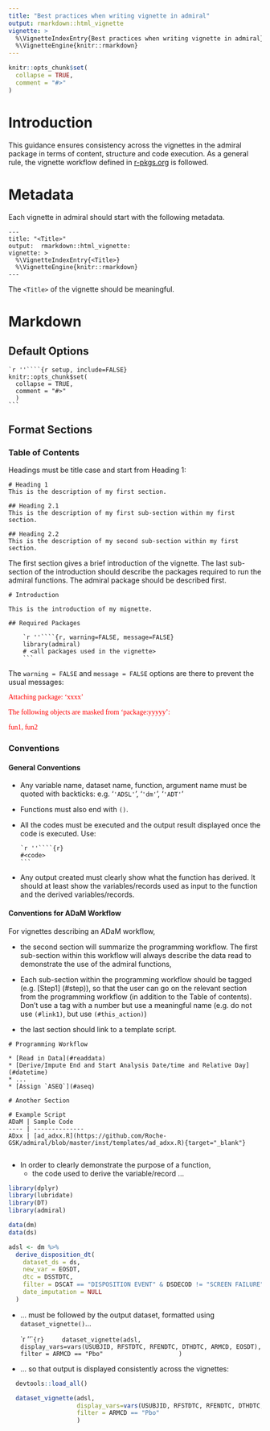 ```yaml
---
title: "Best practices when writing vignette in admiral"
output: rmarkdown::html_vignette
vignette: >
  %\VignetteIndexEntry{Best practices when writing vignette in admiral}
  %\VignetteEngine{knitr::rmarkdown}
---
```


```r
knitr::opts_chunk$set(
  collapse = TRUE,
  comment = "#>"
)
```

# Introduction

This guidance ensures consistency across the vignettes in the admiral package in terms of content, structure and code execution. 
As a general rule, the vignette workflow defined in [r-pkgs.org](https://r-pkgs.org/vignettes.html) is followed.


# Metadata

Each vignette in admiral should start with the following metadata.

```
---
title: "<Title>"
output:  rmarkdown::html_vignette:
vignette: >
  %\VignetteIndexEntry{<Title>}
  %\VignetteEngine{knitr::rmarkdown}
---
```

The `<Title>` of the vignette should be meaningful. 

# Markdown

## Default Options

    `r ''````{r setup, include=FALSE}
    knitr::opts_chunk$set(
      collapse = TRUE,
      comment = "#>"
      )
    ```


## Format Sections

### Table of Contents

Headings must be title case and start from Heading 1:

```
# Heading 1
This is the description of my first section.

## Heading 2.1
This is the description of my first sub-section within my first section.

## Heading 2.2
This is the description of my second sub-section within my first section.

```

The first section gives a brief introduction of the vignette. The last sub-section 
of the introduction should describe the packages required to run the admiral functions. The admiral package should be described first.

```
# Introduction

This is the introduction of my mignette.

## Required Packages

    `r ''````{r, warning=FALSE, message=FALSE}
    library(admiral)
    # <all packages used in the vignette>
    ```
```

The `warning = FALSE` and `message = FALSE` options are there to prevent the usual messages:

<span style="color: red;font-family: textmate; font-size = 12pt;" >Attaching package: 'xxxx'</span>

<span style="color: red;font-family: textmate; font-size = 12pt;">The following objects are masked from 'package:yyyyy':</span>

<span style="color: red;font-family: textmate; font-size = 12pt;">  fun1, fun2</span>

### Conventions

#### General Conventions

+ Any variable name, dataset name, function, argument name must be quoted with backticks: e.g. '`'ADSL'`', '`'dm'`', '`'ADT'`'

+ Functions must also end with `()`.

+ All the codes must be executed and the output result displayed once the code is executed. Use:
 

      `r ''````{r}
      #<code>
      ```

+ Any output created must clearly show what the function has derived. 
It should at least show the variables/records used as input to the function and the derived 
variables/records.

#### Conventions for ADaM Workflow

For vignettes describing an ADaM workflow, 

+ the second section will summarize the programming workflow. The first sub-section within this 
workflow will always describe the data read to demonstrate the use of the admiral functions,

+ Each sub-section within the programming workflow should be tagged (e.g. [Step1] (#step)), so that 
the user can go on the relevant section from the programming workflow (in addition to the Table of
contents). Don’t use a tag with a number but use a meaningful name (e.g. do not use `(#link1)`,
but use `(#this_action)`)

+ the last section should link to a template script. 

```
# Programming Workflow

* [Read in Data](#readdata)
* [Derive/Impute End and Start Analysis Date/time and Relative Day](#datetime)
* ...
* [Assign `ASEQ`](#aseq)

# Another Section

# Example Script
ADaM | Sample Code
---- | --------------
ADxx | [ad_adxx.R](https://github.com/Roche-GSK/admiral/blob/master/inst/templates/ad_adxx.R){target="_blank"}


```

+ In order to clearly demonstrate the purpose of a function, 
  + the code used to derive the variable/record ...

```r
library(dplyr)
library(lubridate)
library(DT)
library(admiral)

data(dm)
data(ds)
```


```r
adsl <- dm %>%
  derive_disposition_dt(
    dataset_ds = ds,
    new_var = EOSDT,
    dtc = DSSTDTC,
    filter = DSCAT == "DISPOSITION EVENT" & DSDECOD != "SCREEN FAILURE",
    date_imputation = NULL
  )


```


  + ... must be followed by the output dataset, formatted using `dataset_vignette()`...
  
  
      
      `r ''````{r}
        dataset_vignette(adsl, 
                        display_vars=vars(USUBJID, RFSTDTC, RFENDTC, DTHDTC, ARMCD, EOSDT),
                        filter = ARMCD == "Pbo"
                        )
      ```
      


  + ... so that output is displayed consistently across the vignettes: 
 

```r
  devtools::load_all()
```

```r
  dataset_vignette(adsl, 
                   display_vars=vars(USUBJID, RFSTDTC, RFENDTC, DTHDTC, ARMCD, EOSDT),
                   filter = ARMCD == "Pbo"
                   )
```


